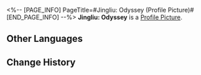 <%-- [PAGE_INFO]
PageTitle=#Jingliu: Odyssey (Profile Picture)#
[END_PAGE_INFO] --%>
{{Item Infobox
|title       = Jingliu: Odyssey
|id          = 200113
|image       = Profile Picture Jingliu - Odyssey.png{{subst:void|<!--$UPLOAD:<<SpriteOutput/ItemFigures/AvatarHead/IconHead_200113.png>-<Profile Picture Jingliu - Odyssey.png>-<Item Icons>>-->}}
|type        = Profile Picture
|invCategory = 
|rarity      = 5
|effect      = 
|description = Jingliu treading the path to enlightenment.
|source1     = Avatar reward obtained from unlocking [[Nameless Honor]]
}}
{{Description|''"Between the places where the light strikes the water, there are innumerable edges of enlightenment to be gleaned by a wielder of the blade."''}}
'''Jingliu: Odyssey''' is a [[Profile Picture]].

==Other Languages==
{{Other Languages
|en   = Jingliu: Odyssey
|zhs  = 镜流•远行
|zht  = 鏡流•遠行
|ja   = 鏡流・遠行
|ko   = 경류•원행
|es   = Jingliu: Odisea
|fr   = Jingliu : Odyssée
|ru   = Цзинлю: Одиссея
|th   = Jingliu - การเดินทางที่แสนไกล
|vi   = Jingliu - Viễn Du
|de   = Jingliu: Odyssee
|id   = Jingliu: Berkelana
|pt   = Jingliu: Odisseia
}}

==Change History==
{{Change History|1.5}}